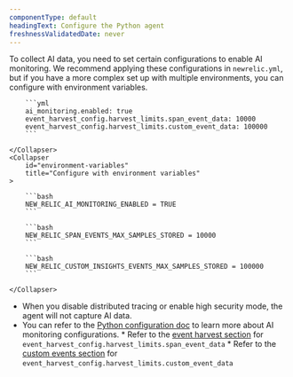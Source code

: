 ```yaml
---
componentType: default
headingText: Configure the Python agent
freshnessValidatedDate: never
---
```


To collect AI data, you need to set certain configurations to enable AI monitoring. We recommend applying these configurations in `newrelic.yml`, but if you have a more complex set up with multiple environments, you can configure with environment variables.

<CollapserGroup>
    <Collapser
        id="config-file"
        title="Configure through `newrelic.yml`"
    >

        ```yml
        ai_monitoring.enabled: true
        event_harvest_config.harvest_limits.span_event_data: 10000
        event_harvest_config.harvest_limits.custom_event_data: 100000
        ```

    </Collapser>
    <Collapser
        id="environment-variables"
        title="Configure with environment variables"
    >
    
        ```bash
        NEW_RELIC_AI_MONITORING_ENABLED = TRUE
        ```

        ```bash
        NEW_RELIC_SPAN_EVENTS_MAX_SAMPLES_STORED = 10000
        ```

        ```bash
        NEW_RELIC_CUSTOM_INSIGHTS_EVENTS_MAX_SAMPLES_STORED = 100000
        ```

    </Collapser>
</CollapserGroup>

* When you disable distributed tracing or enable high security mode, the agent will not capture AI data. 
* You can refer to the [Python configuration doc](/docs/apm/agents/python-agent/configuration/python-agent-configuration/#ai-monitoring) to learn more about AI monitoring configurations.
        * Refer to the [event harvest section](/docs/apm/agents/python-agent/configuration/python-agent-configuration/#harvest-limits-span-event-data) for `event_harvest_config.harvest_limits.span_event_data`
        * Refer to the [custom events section](/docs/apm/agents/python-agent/configuration/python-agent-configuration/#harvest-limits-custom-event-data)  for `event_harvest_config.harvest_limits.custom_event_data`
